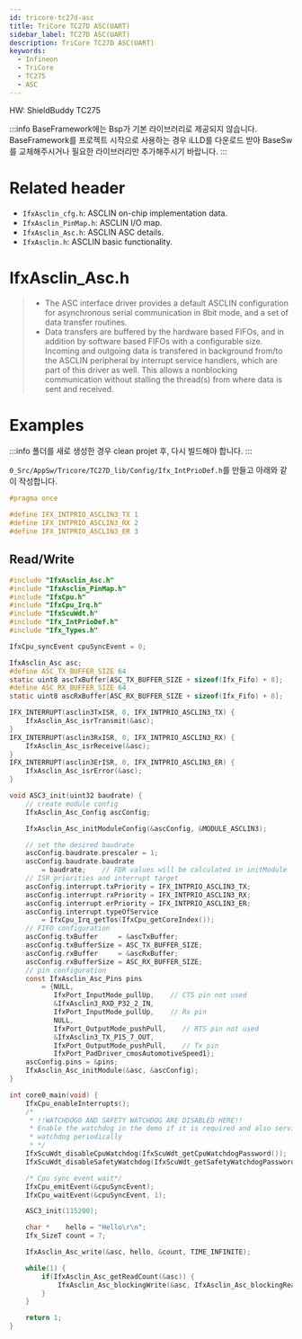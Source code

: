```yaml
---
id: tricore-tc27d-asc
title: TriCore TC27D ASC(UART)
sidebar_label: TC27D ASC(UART)
description: TriCore TC27D ASC(UART)
keywords:
  - Infineon
  - TriCore
  - TC275
  - ASC
---
```


HW: ShieldBuddy TC275

:::info
BaseFramework에는 Bsp가 기본 라이브러리로 제공되지 않습니다. BaseFramework를 프로젝트 시작으로 사용하는 경우 iLLD를 다운로드 받아 BaseSw를 교체해주시거나 필요한 라이브러리만 추가해주시기 바랍니다.
:::

# Related header

- `IfxAsclin_cfg.h`: ASCLIN on-chip implementation data.
- `IfxAsclin_PinMap.h`: ASCLIN I/O map.
- `IfxAsclin_Asc.h`: ASCLIN ASC details.
- `IfxAsclin.h`: ASCLIN basic functionality.

# IfxAsclin_Asc.h

> - The ASC interface driver provides a default ASCLIN configuration for asynchronous serial communication in 8bit mode, and a set of data transfer routines.
> - Data transfers are buffered by the hardware based FIFOs, and in addition by software based FIFOs with a configurable size. Incoming and outgoing data is transfered in background from/to the ASCLIN peripheral by interrupt service handlers, which are part of this driver as well. This allows a nonblocking communication without stalling the thread(s) from where data is sent and received.

# Examples

:::info
폴더를 새로 생성한 경우 clean projet 후, 다시 빌드해야 합니다.
:::

`0_Src/AppSw/Tricore/TC27D_lib/Config/Ifx_IntPrioDef.h`를 만들고 아래와 같이 작성합니다.

```c
#pragma once

#define IFX_INTPRIO_ASCLIN3_TX 1
#define IFX_INTPRIO_ASCLIN3_RX 2
#define IFX_INTPRIO_ASCLIN3_ER 3
```

## Read/Write

```c
#include "IfxAsclin_Asc.h"
#include "IfxAsclin_PinMap.h"
#include "IfxCpu.h"
#include "IfxCpu_Irq.h"
#include "IfxScuWdt.h"
#include "Ifx_IntPrioDef.h"
#include "Ifx_Types.h"

IfxCpu_syncEvent cpuSyncEvent = 0;

IfxAsclin_Asc asc;
#define ASC_TX_BUFFER_SIZE 64
static uint8 ascTxBuffer[ASC_TX_BUFFER_SIZE + sizeof(Ifx_Fifo) + 8];
#define ASC_RX_BUFFER_SIZE 64
static uint8 ascRxBuffer[ASC_RX_BUFFER_SIZE + sizeof(Ifx_Fifo) + 8];

IFX_INTERRUPT(asclin3TxISR, 0, IFX_INTPRIO_ASCLIN3_TX) {
    IfxAsclin_Asc_isrTransmit(&asc);
}
IFX_INTERRUPT(asclin3RxISR, 0, IFX_INTPRIO_ASCLIN3_RX) {
    IfxAsclin_Asc_isrReceive(&asc);
}
IFX_INTERRUPT(asclin3ErISR, 0, IFX_INTPRIO_ASCLIN3_ER) {
    IfxAsclin_Asc_isrError(&asc);
}

void ASC3_init(uint32 baudrate) {
    // create module config
    IfxAsclin_Asc_Config ascConfig;

    IfxAsclin_Asc_initModuleConfig(&ascConfig, &MODULE_ASCLIN3);

    // set the desired baudrate
    ascConfig.baudrate.prescaler = 1;
    ascConfig.baudrate.baudrate
        = baudrate;    // FDR values will be calculated in initModule
    // ISR priorities and interrupt target
    ascConfig.interrupt.txPriority = IFX_INTPRIO_ASCLIN3_TX;
    ascConfig.interrupt.rxPriority = IFX_INTPRIO_ASCLIN3_RX;
    ascConfig.interrupt.erPriority = IFX_INTPRIO_ASCLIN3_ER;
    ascConfig.interrupt.typeOfService
        = IfxCpu_Irq_getTos(IfxCpu_getCoreIndex());
    // FIFO configuration
    ascConfig.txBuffer     = &ascTxBuffer;
    ascConfig.txBufferSize = ASC_TX_BUFFER_SIZE;
    ascConfig.rxBuffer     = &ascRxBuffer;
    ascConfig.rxBufferSize = ASC_RX_BUFFER_SIZE;
    // pin configuration
    const IfxAsclin_Asc_Pins pins
        = {NULL,
           IfxPort_InputMode_pullUp,    // CTS pin not used
           &IfxAsclin3_RXD_P32_2_IN,
           IfxPort_InputMode_pullUp,    // Rx pin
           NULL,
           IfxPort_OutputMode_pushPull,    // RTS pin not used
           &IfxAsclin3_TX_P15_7_OUT,
           IfxPort_OutputMode_pushPull,    // Tx pin
           IfxPort_PadDriver_cmosAutomotiveSpeed1};
    ascConfig.pins = &pins;
    IfxAsclin_Asc_initModule(&asc, &ascConfig);
}

int core0_main(void) {
    IfxCpu_enableInterrupts();
    /*
     * !!WATCHDOG0 AND SAFETY WATCHDOG ARE DISABLED HERE!!
     * Enable the watchdog in the demo if it is required and also service the
     * watchdog periodically
     * */
    IfxScuWdt_disableCpuWatchdog(IfxScuWdt_getCpuWatchdogPassword());
    IfxScuWdt_disableSafetyWatchdog(IfxScuWdt_getSafetyWatchdogPassword());

    /* Cpu sync event wait*/
    IfxCpu_emitEvent(&cpuSyncEvent);
    IfxCpu_waitEvent(&cpuSyncEvent, 1);

    ASC3_init(115200);

    char *    hello = "Hello\r\n";
    Ifx_SizeT count = 7;

    IfxAsclin_Asc_write(&asc, hello, &count, TIME_INFINITE);

    while(1) {
        if(IfxAsclin_Asc_getReadCount(&asc)) {
            IfxAsclin_Asc_blockingWrite(&asc, IfxAsclin_Asc_blockingRead(&asc));
        }
    }

    return 1;
}
```
